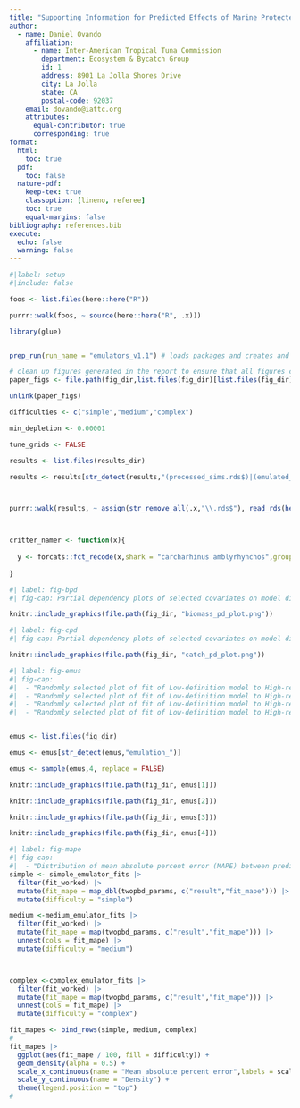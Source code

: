 ```yaml
---
title: "Supporting Information for Predicted Effects of Marine Protected Areas on Conservation and Catches are Sensitive to Model Structure"
author:
  - name: Daniel Ovando
    affiliation:
      - name: Inter-American Tropical Tuna Commission
        department: Ecosystem & Bycatch Group
        id: 1
        address: 8901 La Jolla Shores Drive
        city: La Jolla
        state: CA
        postal-code: 92037
    email: dovando@iattc.org
    attributes:
      equal-contributor: true
      corresponding: true
format:
  html: 
    toc: true
  pdf:
    toc: false
  nature-pdf:
    keep-tex: true
    classoption: [lineno, referee]
    toc: true
    equal-margins: false
bibliography: references.bib
execute: 
  echo: false
  warning: false
---
```


\renewcommand{\thefigure}{S\arabic{figure}}

\renewcommand{\thetable}{S\arabic{table}}

```r
#|label: setup
#|include: false

foos <- list.files(here::here("R"))

purrr::walk(foos, ~ source(here::here("R", .x)))

library(glue)


prep_run(run_name = "emulators_v1.1") # loads packages and creates and returns some global variables for the analysis

# clean up figures generated in the report to ensure that all figures come from a fresh state
paper_figs <- file.path(fig_dir,list.files(fig_dir)[list.files(fig_dir) |> str_detect("fig_")])

unlink(paper_figs)

difficulties <- c("simple","medium","complex")

min_depletion <- 0.00001

tune_grids <- FALSE

results <- list.files(results_dir)

results <- results[str_detect(results,"(processed_sims.rds$)|(emulated_experiment_results.rds)|(placement_experiments.rds)|(state_experiments.rds)|(emulator_fits.rds$)")]



purrr::walk(results, ~ assign(str_remove_all(.x,"\\.rds$"), read_rds(here(results_dir,.x)), envir = .GlobalEnv))



critter_namer <- function(x){
  
  y <- forcats::fct_recode(x,shark = "carcharhinus amblyrhynchos",grouper = "epinephelus fuscoguttatus",snapper = "lutjanus malabaricus", "deep-snapper" = "pristipomoides filamentosus")
  
}

```




```r
#| label: fig-bpd
#| fig-cap: Partial dependency plots of selected covariates on model disagreement (Low-definition minus High-definition) for biomass. Points are permuted values,lines are partial dependency gradients for a given permutation set

knitr::include_graphics(file.path(fig_dir, "biomass_pd_plot.png"))
```


```r
#| label: fig-cpd
#| fig-cap: Partial dependency plots of selected covariates on model disagreement (Low-definition minus High-definition) for catch. Points are permuted values,lines are partial dependency gradients for a given permutation set

knitr::include_graphics(file.path(fig_dir, "catch_pd_plot.png"))
```


```r
#| label: fig-emus
#| fig-cap: 
#|  - "Randomly selected plot of fit of Low-definition model to High-resolution rebuilding phase "
#|  - "Randomly selected plot of fit of Low-definition model to High-resolution rebuilding phase "
#|  - "Randomly selected plot of fit of Low-definition model to High-resolution rebuilding phase "
#|  - "Randomly selected plot of fit of Low-definition model to High-resolution rebuilding phase "


emus <- list.files(fig_dir)

emus <- emus[str_detect(emus,"emulation_")]

emus <- sample(emus,4, replace = FALSE)

knitr::include_graphics(file.path(fig_dir, emus[1]))

knitr::include_graphics(file.path(fig_dir, emus[2]))

knitr::include_graphics(file.path(fig_dir, emus[3]))

knitr::include_graphics(file.path(fig_dir, emus[4]))


```


```r
#| label: fig-mape
#| fig-cap: 
#|  - "Distribution of mean absolute percent error (MAPE) between predicted Low-resolution and observed High-resolution biomass from the model fitting stage. Only simulations with MAPE values less than 25% were included in analysis."
simple <- simple_emulator_fits |> 
  filter(fit_worked) |> 
  mutate(fit_mape = map_dbl(twopbd_params, c("result","fit_mape"))) |> 
  mutate(difficulty = "simple")

medium <-medium_emulator_fits |> 
  filter(fit_worked) |> 
  mutate(fit_mape = map(twopbd_params, c("result","fit_mape"))) |> 
  unnest(cols = fit_mape) |> 
  mutate(difficulty = "medium")



complex <-complex_emulator_fits |> 
  filter(fit_worked) |> 
  mutate(fit_mape = map(twopbd_params, c("result","fit_mape"))) |> 
  unnest(cols = fit_mape) |> 
  mutate(difficulty = "complex")

fit_mapes <- bind_rows(simple, medium, complex)
# 
fit_mapes |>
  ggplot(aes(fit_mape / 100, fill = difficulty)) +
  geom_density(alpha = 0.5) + 
  scale_x_continuous(name = "Mean absolute percent error",labels = scales::percent) + 
  scale_y_continuous(name = "Density") + 
  theme(legend.position = "top")
# 
```

